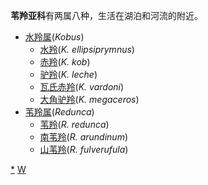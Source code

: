 {{Automatic taxobox
| taxon = Reduncinae
| authority = 
| image = Kobus ellipsiprymnus.jpg
| image_caption = [[水羚|水羚]]
| subdivision_ranks = [[屬|屬]]
| subdivision =
*[[水羚属|水羚属]](''Kobus'')
*[[苇羚属|苇羚属]](''Redunca'')
}}

'''苇羚亚科'''有两属八种，生活在湖泊和河流的附近。
*[[水羚属|水羚属]](''Kobus'')
**[[水羚|水羚]](''K. ellipsiprymnus'')
**[[赤羚|赤羚]](''K. kob'')
**[[驴羚|驴羚]](''K. leche'')
**[[瓦氏赤羚|瓦氏赤羚]](''K. vardoni'')
**[[大角驴羚|大角驴羚]](''K. megaceros'')
*[[苇羚属|苇羚属]](''Redunca'')
**[[苇羚|苇羚]](''R. redunca'')
**[[南苇羚|南苇羚]](''R. arundinum'')
**[[山苇羚|山苇羚]](''R. fulverufula'')

{{Artiodactyla|R.2}}
{{taxonbar}}

[[Category:苇羚亚科|*]]
[[Category:牛科|W]]